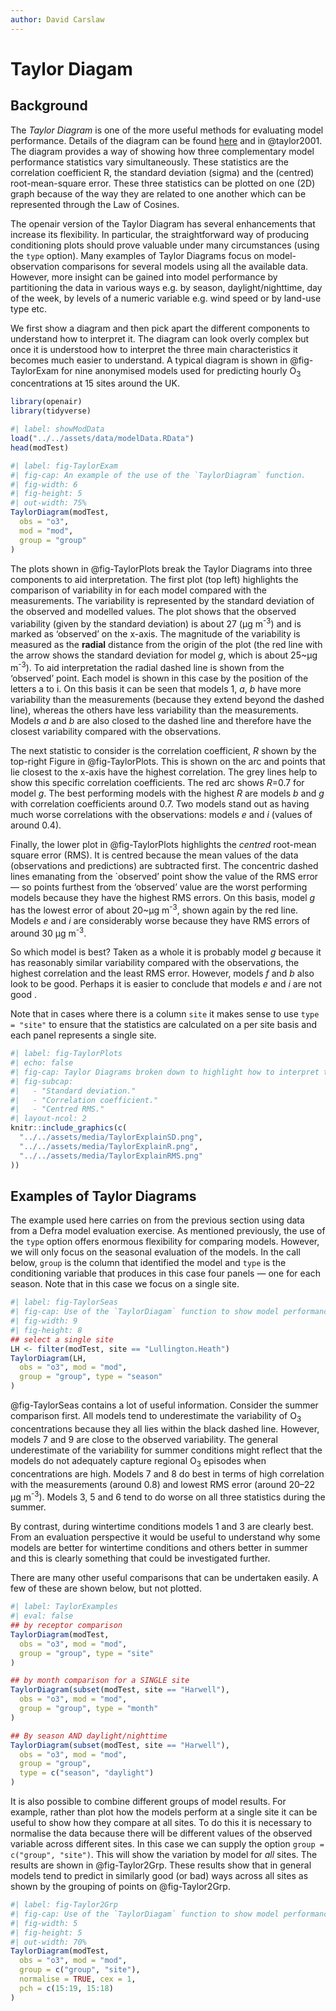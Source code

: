 ```yaml
---
author: David Carslaw
---
```


# Taylor Diagam {#sec-TaylorDiagram}

## Background {#sec-TaylorBack}

The *Taylor Diagram* is one of the more useful methods for evaluating model performance. Details of the diagram can be found [here](https://pcmdi.llnl.gov/staff/taylor/CV/Taylor_diagram_primer.pdf) and in @taylor2001. The diagram provides a way of showing how three complementary model performance statistics vary simultaneously. These statistics are the correlation coefficient R, the standard deviation (sigma) and the (centred) root-mean-square error. These three statistics can be plotted on one (2D) graph because of the way they are related to one another which can be represented through the Law of Cosines.

The [openair]{.pkg} version of the Taylor Diagram has several enhancements that increase its flexibility. In particular, the straightforward way of producing conditioning plots should prove valuable under many circumstances (using the `type` option). Many examples of Taylor Diagrams focus on model-observation comparisons for several models using all the available data. However, more insight can be gained into model performance by partitioning the data in various ways e.g. by season, daylight/nighttime, day of the week, by levels of a numeric variable e.g. wind speed or by land-use type etc.

We first show a diagram and then pick apart the different components to understand how to interpret it. The diagram can look overly complex but once it is understood how to interpret the three main characteristics it becomes much easier to understand. A typical diagram is shown in @fig-TaylorExam for nine anonymised models used for predicting hourly O~3~ concentrations at 15 sites around the UK.

```r
library(openair)
library(tidyverse)
```

```r
#| label: showModData
load("../../assets/data/modelData.RData")
head(modTest)
```

```r
#| label: fig-TaylorExam
#| fig-cap: An example of the use of the `TaylorDiagram` function.
#| fig-width: 6
#| fig-height: 5
#| out-width: 75%
TaylorDiagram(modTest,
  obs = "o3",
  mod = "mod",
  group = "group"
)
```

The plots shown in @fig-TaylorPlots break the Taylor Diagrams into three components to aid interpretation. The first plot (top left) highlights the comparison of variability in for each model compared with the measurements. The variability is represented by the standard deviation of the observed and modelled values. The plot shows that the observed variability (given by the standard deviation) is about 27 (μg m^-3^) and is marked as 'observed' on the x-axis. The magnitude of the variability is measured as the **radial** distance from the origin of the plot (the red line with the arrow shows the standard deviation for model $g$, which is about 25\~μg m^-3^). To aid interpretation the radial dashed line is shown from the 'observed' point. Each model is shown in this case by the position of the letters a to i. On this basis it can be seen that models 1, $a$, $b$ have more variability than the measurements (because they extend beyond the dashed line), whereas the others have less variability than the measurements. Models $a$ and $b$ are also closed to the dashed line and therefore have the closest variability compared with the observations.

The next statistic to consider is the correlation coefficient, $R$ shown by the top-right Figure in @fig-TaylorPlots. This is shown on the arc and points that lie closest to the x-axis have the highest correlation. The grey lines help to show this specific correlation coefficients. The red arc shows $R$=0.7 for model $g$. The best performing models with the highest $R$ are models $b$ and $g$ with correlation coefficients around 0.7. Two models stand out as having much worse correlations with the observations: models $e$ and $i$ (values of around 0.4).

Finally, the lower plot in @fig-TaylorPlots highlights the *centred* root-mean square error (RMS). It is centred because the mean values of the data (observations and predictions) are subtracted first. The concentric dashed lines emanating from the \`observed' point show the value of the RMS error --- so points furthest from the 'observed' value are the worst performing models because they have the highest RMS errors. On this basis, model $g$ has the lowest error of about 20\~μg m^-3^, shown again by the red line. Models $e$ and $i$ are considerably worse because they have RMS errors of around 30 μg m^-3^.

So which model is best? Taken as a whole it is probably model $g$ because it has reasonably similar variability compared with the observations, the highest correlation and the least RMS error. However, models $f$ and $b$ also look to be good. Perhaps it is easier to conclude that models $e$ and $i$ are not good \ldots.

Note that in cases where there is a column `site` it makes sense to use `type = "site"` to ensure that the statistics are calculated on a per site basis and each panel represents a single site.

```r
#| label: fig-TaylorPlots
#| echo: false
#| fig-cap: Taylor Diagrams broken down to highlight how to interpret the three main statistics. The red line/arrow indicate how to read interpret each of the three statistics.
#| fig-subcap:
#|   - "Standard deviation."
#|   - "Correlation coefficient."
#|   - "Centred RMS."
#| layout-ncol: 2
knitr::include_graphics(c(
  "../../assets/media/TaylorExplainSD.png",
  "../../assets/media/TaylorExplainR.png",
  "../../assets/media/TaylorExplainRMS.png"
))
```

## Examples of Taylor Diagrams

The example used here carries on from the previous section using data from a Defra model evaluation exercise. As mentioned previously, the use of the `type` option offers enormous flexibility for comparing models. However, we will only focus on the seasonal evaluation of the models. In the call below, `group` is the column that identified the model and `type` is the conditioning variable that produces in this case four panels --- one for each season. Note that in this case we focus on a single site.

```r
#| label: fig-TaylorSeas
#| fig-cap: Use of the `TaylorDiagam` function to show model performance for 9 models used to predict O~3~ concentrations at the Lullington Heath site.
#| fig-width: 9
#| fig-height: 8
## select a single site
LH <- filter(modTest, site == "Lullington.Heath")
TaylorDiagram(LH,
  obs = "o3", mod = "mod",
  group = "group", type = "season"
)
```

@fig-TaylorSeas contains a lot of useful information. Consider the summer comparison first. All models tend to underestimate the variability of O~3~ concentrations because they all lies within the black dashed line. However, models 7 and 9 are close to the observed variability. The general underestimate of the variability for summer conditions might reflect that the models do not adequately capture regional O~3~ episodes when concentrations are high. Models 7 and 8 do best in terms of high correlation with the measurements (around 0.8) and lowest RMS error (around 20--22 μg m^-3^). Models 3, 5 and 6 tend to do worse on all three statistics during the summer.

By contrast, during wintertime conditions models 1 and 3 are clearly best. From an evaluation perspective it would be useful to understand why some models are better for wintertime conditions and others better in summer and this is clearly something that could be investigated further.

There are many other useful comparisons that can be undertaken easily. A few of these are shown below, but not plotted.

```r
#| label: TaylorExamples
#| eval: false
## by receptor comparison
TaylorDiagram(modTest,
  obs = "o3", mod = "mod",
  group = "group", type = "site"
)

## by month comparison for a SINGLE site
TaylorDiagram(subset(modTest, site == "Harwell"),
  obs = "o3", mod = "mod",
  group = "group", type = "month"
)

## By season AND daylight/nighttime
TaylorDiagram(subset(modTest, site == "Harwell"),
  obs = "o3", mod = "mod",
  group = "group",
  type = c("season", "daylight")
)
```

It is also possible to combine different groups of model results. For example, rather than plot how the models perform at a single site it can be useful to show how they compare at all sites. To do this it is necessary to normalise the data because there will be different values of the observed variable across different sites. In this case we can supply the option `group = c("group", "site")`. This will show the variation by model for *all* sites. The results are shown in @fig-Taylor2Grp. These results show that in general models tend to predict in similarly good (or bad) ways across all sites as shown by the grouping of points on @fig-Taylor2Grp.

```r
#| label: fig-Taylor2Grp
#| fig-cap: Use of the `TaylorDiagam` function to show model performance for 9 models used for all sites.
#| fig-width: 5
#| fig-height: 5
#| out-width: 70%
TaylorDiagram(modTest,
  obs = "o3", mod = "mod",
  group = c("group", "site"),
  normalise = TRUE, cex = 1,
  pch = c(15:19, 15:18)
)
```
